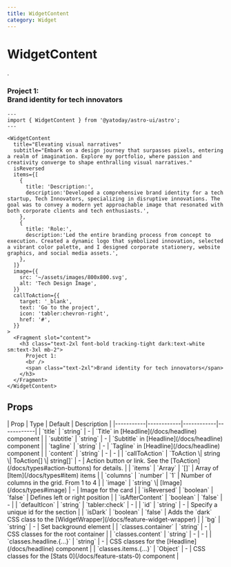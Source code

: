 ```yaml
---
title: WidgetContent
category: Widget
---
```



# WidgetContent

<SourceLink name="WidgetContent" />

.

<Demo title="">
  <WidgetContent
    title="Elevating visual narratives"
    subtitle="Embark on a design journey that surpasses pixels, entering a realm of imagination. Explore my portfolio, where passion and creativity converge to shape enthralling visual narratives."
    isReversed
    items={[
      {
        title: 'Description:',
        description:
          'Developed a comprehensive brand identity for a tech startup, Tech Innovators, specializing in disruptive innovations. The goal was to convey a modern yet approachable image that resonated with both corporate clients and tech enthusiasts.',
      },
      {
        title: 'Role:',
        description:
          'Led the entire branding process from concept to execution. Created a dynamic logo that symbolized innovation, selected a vibrant color palette, and I designed corporate stationery, website graphics, and social media assets.',
      },
    ]}
    image={{
      src: '~/assets/images/800x800.svg',
      alt: 'Tech Design Image',
    }}
    callToAction={{
      target: '_blank',
      text: 'Go to the project',
      icon: 'tabler:chevron-right',
      href: '#',
    }}
  >
    <Fragment slot="content">
      <h3 class="text-2xl font-bold tracking-tight dark:text-white sm:text-3xl mb-2">
        Project 1: 
        <br />
        <span class="text-2xl">Brand identity for tech innovators</span>
      </h3>
    </Fragment>
  </WidgetContent>
</Demo>

```astro
---
import { WidgetContent } from '@yatoday/astro-ui/astro';
---

<WidgetContent
  title="Elevating visual narratives"
  subtitle="Embark on a design journey that surpasses pixels, entering a realm of imagination. Explore my portfolio, where passion and creativity converge to shape enthralling visual narratives."
  isReversed
  items={[
    {
      title: 'Description:',
      description:'Developed a comprehensive brand identity for a tech startup, Tech Innovators, specializing in disruptive innovations. The goal was to convey a modern yet approachable image that resonated with both corporate clients and tech enthusiasts.',
    },
    {
      title: 'Role:',
      description:'Led the entire branding process from concept to execution. Created a dynamic logo that symbolized innovation, selected a vibrant color palette, and I designed corporate stationery, website graphics, and social media assets.',
    },
  ]}
  image={{
    src: '~/assets/images/800x800.svg',
    alt: 'Tech Design Image',
  }}
  callToAction={{
    target: '_blank',
    text: 'Go to the project',
    icon: 'tabler:chevron-right',
    href: '#',
  }}
>
  <Fragment slot="content">
    <h3 class="text-2xl font-bold tracking-tight dark:text-white sm:text-3xl mb-2">
      Project 1: 
      <br />
      <span class="text-2xl">Brand identity for tech innovators</span>
    </h3>
  </Fragment>
</WidgetContent>
```

## Props

<div className="overflow-x-auto">
  <div className="min-w-xl">
    | Prop | Type | Default | Description |
    |-----------|------------|------------|------------|
    | `title` | `string` | - | `Title` in [Headline](/docs/headline) component |
    | `subtitle` | `string` | - | `Subtitle` in [Headline](/docs/headline) component |
    | `tagline` | `string` | - | `Tagline` in [Headline](/docs/headline) component |
    | `content` | `string` | - | - |
    | `callToAction` | `ToAction \| string \| ToAction[] \| string[]` | - | Action button or link. See the [ToAction](/docs/types#action-buttons) for details.  |
    | `items` | `Array` | `[]` | Array of [Item](/docs/types#item) items |
    | `columns` | `number` | `1` | Number of columns in the grid. From 1 to 4 |
    | `image` | `string` \| [Image](/docs/types#image) | - | Image for the card |
    | `isReversed` | `boolean` | `false` | Defines left or right position |
    | `isAfterContent` | `boolean` | `false` | - |
    | `defaultIcon` | `string` | `tabler:check` | - |
    | `id` | `string` | - | Specify a unique id for the section |
    | `isDark` | `boolean` | `false` | Adds the `dark` CSS class to the [WidgetWrapper](/docs/feature-widget-wrapper) |
    | `bg` | `string` | - | Set background element |
    | `classes.container` | `string` | - | CSS classes for the root container |
    | `classes.content` | `string` | - | - |
    | `classes.headline.{...}` | `string` | - | CSS classes for the [Headline](/docs/headline) component |
    | `classes.items.{...}` | `Object` | - | CSS classes for the [Stats 0](/docs/feature-stats-0) component |
  </div>
</div>

